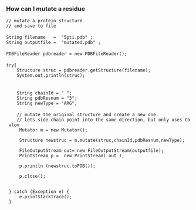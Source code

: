 === How can I mutate a residue ===

<java>
 // mutate a protein structure
 // and save to file
 
 String filename   =  "5pti.pdb" ;
 String outputfile =  "mutated.pdb" ;
 
 PDBFileReader pdbreader = new PDBFileReader();
 
 try{
     Structure struc = pdbreader.getStructure(filename);
     System.out.println(struc);
 
 
     String chainId = " ";
     String pdbResnum = "3";
     String newType = "ARG";
 
     // mutate the original structure and create a new one.
     // lets side chain point into the same direction, but only uses Cb atom
      Mutator m = new Mutator();

      Structure newstruc = m.mutate(struc,chainId,pdbResnum,newType);
  
      FileOutputStream out= new FileOutputStream(outputfile); 
      PrintStream p =  new PrintStream( out );
  
      p.println (newstruc.toPDB());
  
      p.close();
  
  
  } catch (Exception e) {
      e.printStackTrace();
  } 
</java>